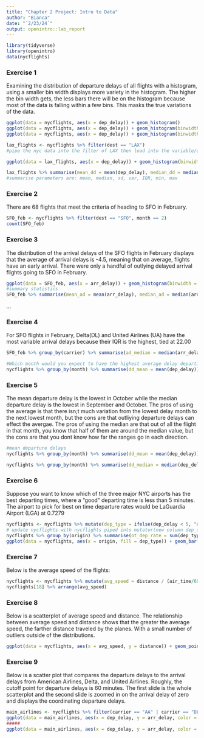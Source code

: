 ```yaml
---
title: "Chapter 2 Project: Intro to Data"
author: "Bianca"
date: "`2/23/24`"
output: openintro::lab_report
---
```


```r
library(tidyverse)
library(openintro)
data(nycflights)
```

### Exercise 1

Examining the distribution of departure delays of all flights with a histogram, using a smaller bin width displays more variety in the histogram. The higher the bin width gets, the less bars there will be on the histogram because most of the data is falling within a few bins. This masks the true variations of the data. 

```r
ggplot(data = nycflights, aes(x = dep_delay)) + geom_histogram()
ggplot(data = nycflights, aes(x = dep_delay)) + geom_histogram(binwidth = 15, color = "blue") + ggtitle("Binwidth = 15") 
ggplot(data = nycflights, aes(x = dep_delay)) + geom_histogram(binwidth = 150, color = "red") + ggtitle("Binwidth = 150") 
```
```r
lax_flights <- nycflights %>% filter(dest == "LAX") 
#pipe the nyc data into the filter of LAX then load into the variable/dataframe lax_flights

ggplot(data = lax_flights, aes(x = dep_delay)) + geom_histogram(binwidth = 10) + ggtitle("LAX Departure Times") 
```
```r
lax_flights %>% summarise(mean_dd = mean(dep_delay), median_dd = median(dep_delay), n = n()) #n is the sample size
#summarise parameters are: mean, median, sd, var, IQR, min, max
```

### Exercise 2

There are 68 flights that meet the criteria of heading to SFO in February.

```r
SFO_feb <- nycflights %>% filter(dest == "SFO", month == 2)
count(SFO_feb)
```

### Exercise 3

The distribution of the arrival delays of the SFO flights in February displays that the average of arrival delays is -4.5, meaning that on average, flights have an early arrival. There were only a handful of outlying delayed arrival flights going to SFO in February.

```r
ggplot(data = SFO_feb, aes(x = arr_delay)) + geom_histogram(binwidth = 10)
#summary statistics
SFO_feb %>% summarise(mean_ad = mean(arr_delay), median_ad = median(arr_delay), iqr_ad = IQR(arr_delay), n_flights = n())

```

...

### Exercise 4

For SFO flights in February, Delta(DL) and United Airlines (UA) have the most variable arrival delays because their IQR is the highest, tied at 22.00
```r
SFO_feb %>% group_by(carrier) %>% summarise(ad_median = median(arr_delay), ad_iqr = IQR(arr_delay), n_flights = n())
```


```r
#Which month would you expect to have the highest average delay departing from an NYC airport??
nycflights %>% group_by(month) %>% summarise(dd_mean = mean(dep_delay)) %>% arrange(desc(dd_mean))
```

### Exercise 5

The mean departure delay is the lowest in October while the median departure delay is the lowest in September and October. The pros of using the average is that there isn;t much variation from the lowest delay month to the next lowest month, but the cons are that outliying departure delays can effect the avergae. The pros of using the median are that out of all the flight in that month, you know that half of them are around the median value, but the cons are that you dont know how far the ranges go in each direction.
```r
#mean departure delays
nycflights %>% group_by(month) %>% summarise(dd_mean = mean(dep_delay)) %>% arrange(dd_mean)

nycflights %>% group_by(month) %>% summarise(dd_median = median(dep_delay)) %>% arrange(dd_median)
```

### Exercise 6

Suppose you want to know which of the three major NYC airports has the best departing times, where a "good" departing time is less than 5 minutes. The airport to pick for best on time departure rates would be LaGuardia Airport (LGA) at 0.7279
```r
nycflights <- nycflights %>% mutate(dep_type = ifelse(dep_delay < 5, "on time", "delayed" ))
# update nycflights with nycflights piped into mutator(new column dep_type = ifelse(if statement, true, false))
nycflights %>% group_by(origin) %>% summarise(ot_dep_rate = sum(dep_type == "on time") / n()) %>% arrange(desc(ot_dep_rate))
ggplot(data = nycflights, aes(x = origin, fill = dep_type)) + geom_bar()
```

### Exercise 7

Below is the average speed of the flights:
```r
nycflights <- nycflights %>% mutate(avg_speed = distance / (air_time/60))
nycflights[18] %>% arrange(avg_speed)
```

### Exercise 8

Below is a scatterplot of average speed and distance. The relationship between average speed and distance shows that the greater the average speed, the farther distance traveled by the planes. With a small number of outliers outside of the distributions. 
```r
ggplot(data = nycflights, aes(x = avg_speed, y = distance)) + geom_point(color = "chartreuse4")
```

### Exercise 9
Below is a scatter plot that compares the departure delays to the arrival delays from American Airlines, Delta, and United Airlines. Roughly, the cutoff point for departure delays is 60 minutes. The first slide is the whole scatterplot and the second slide is zoomed in on the arrival delay of zero and displays the coordinating departure delays. 

```r
main_airlines <- nycflights %>% filter(carrier == "AA" | carrier == "DL" | carrier == "UA")
ggplot(data = main_airlines, aes(x = dep_delay, y = arr_delay, color = carrier)) + geom_point()
#####
ggplot(data = main_airlines, aes(x = dep_delay, y = arr_delay, color = carrier)) + geom_point() + coord_cartesian(ylim = c(-100, 100), xlim = c(-50,100))
```

